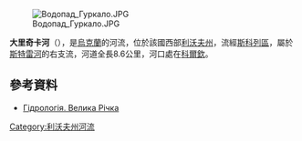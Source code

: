[[Image:Водопад_Гуркало.JPG|right]]

'''大里奇卡河'''（{{lang-uk|Велика Річка}}），是[[烏克蘭|烏克蘭]]的河流，位於該國西部[[利沃夫州|利沃夫州]]，流經[[斯科列區|斯科列區]]，屬於[[斯特雷河|斯特雷河]]的右支流，河道全長8.6公里，河口處在[[科爾欽_(斯科列區)|科爾欽]]。

==參考資料==
* [http://skole.org.ua/gidrologia.html Гідрологія. Велика Річка] {{Wayback|url=http://skole.org.ua/gidrologia.html |date=20200805161452 }}

{{DEFAULTSORT:Велика Річка}}
[[Category:利沃夫州河流|Category:利沃夫州河流]]


{{Ukraine-river-stub}}